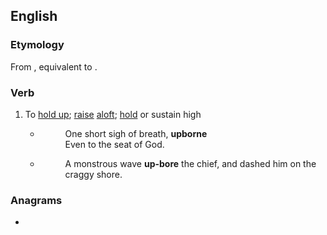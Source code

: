 ==English==

===Etymology===
From {{inh|en|enm|upberen}}, equivalent to {{prefix|en|up|bear}}.

===Verb===
{{en-verb|upbears|upbearing|upbore|upborne|past_ptc2=upbore|past_ptc2_qual=archaic, poetic}}

# {{lb|en|dated|transitive}} To [[hold up]]; [[raise]] [[aloft]]; [[hold]] or sustain high
#* {{RQ:Milton Paradise Lost|9}}
#*: One short sigh of breath, '''upborne'''<br>Even to the seat of God.
#* {{RQ:Pope Odyssey|5}}
#*: A monstrous wave '''up-bore''' the chief, and dashed him on the craggy shore.

===Anagrams===
* {{anagrams|en|a=abepru|bear up}}